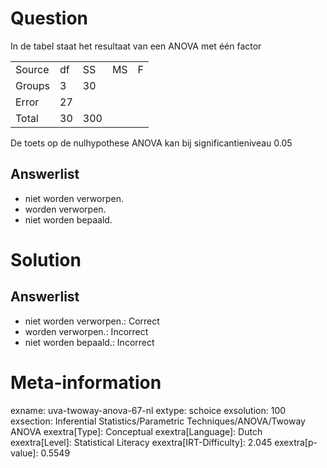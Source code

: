 Question
========

In de tabel staat het resultaat van een ANOVA met één factor

  -------- ---- ----- ---- ---
  Source   df   SS    MS   F
  Groups   3    30         
  Error    27              
  Total    30   300        
  -------- ---- ----- ---- ---

De toets op de nulhypothese ANOVA kan bij significantieniveau 0.05

Answerlist
----------

* niet worden verworpen.
* worden verworpen.
* niet worden bepaald.

Solution
========

Answerlist
----------

* niet worden verworpen.: Correct
* worden verworpen.: Incorrect
* niet worden bepaald.: Incorrect

Meta-information
================
exname: uva-twoway-anova-67-nl
extype: schoice
exsolution: 100
exsection: Inferential Statistics/Parametric Techniques/ANOVA/Twoway ANOVA
exextra[Type]: Conceptual
exextra[Language]: Dutch
exextra[Level]: Statistical Literacy
exextra[IRT-Difficulty]: 2.045
exextra[p-value]: 0.5549
